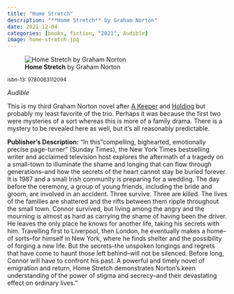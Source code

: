 ```yaml
---
title: "Home Stretch"
description: "**Home Stretch** by Graham Norton"
date: 2021-12-04
categories: [books, fiction, "2021", Audible]
image: home-stretch.jpg
---
```

![**Home Stretch** by Graham Norton](home-stretch.jpg){fig-align="left"}

<sup>isbn-13: 9780063112094</sup>

*Audible*

This is my third Graham Norton novel after [A Keeper](../2019-08-10-a-keeper/index.qmd)
and [Holding](../2019-02-28-holding/index.qmd) but probably my least
favorite of the trio. Perhaps it was because the first two were mysteries of a
sort whereas this is more of a family drama. There is a mystery to be revealed here
as well, but it's all reasonably predictable. 

**Publisher's Description:**
"In this "compelling, bighearted, emotionally precise page-turner" (Sunday
Times), the New York Times bestselling writer and acclaimed television host
explores the aftermath of a tragedy on a small-town to illuminate the shame
and longing that can flow through generations--and how the secrets of the
heart cannot stay be buried forever. It is 1987 and a small Irish community
is preparing for a wedding. The day before the ceremony, a group of young
friends, including the bride and groom, are involved in an accident. Three
survive. Three are killed. The lives of the families are shattered and the
rifts between them ripple throughout the small town. Connor survived, but
living among the angry and the mourning is almost as hard as carrying the
shame of having been the driver. He leaves the only place he knows for
another life, taking his secrets with him. Travelling first to Liverpool,
then London, he eventually makes a home--of sorts--for himself in New York,
where he finds shelter and the possibility of forging a new life. But the
secrets--the unspoken longings and regrets that have come to haunt those
left behind--will not be silenced. Before long, Connor will have to
confront his past. A powerful and timely novel of emigration and return,
Home Stretch demonstrates Norton's keen understanding of the power of
stigma and secrecy--and their devastating effect on ordinary lives."